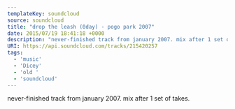 ---
templateKey: soundcloud
source: soundcloud
title: "drop the leash (0day) - pogo park 2007"
date: 2015/07/19 18:41:18 +0000
description: "never-finished track from january 2007. mix after 1 set of takes."
URI: https://api.soundcloud.com/tracks/215420257
tags: 
  - 'music'
  - 'Dicey'
  - 'old '
  - 'soundcloud'
---

never-finished track from january 2007. mix after 1 set of takes.
